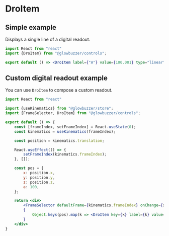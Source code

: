 
# DroItem

<GithubSourceLink project="gbr" lib="controls" path="dro/DroItem.tsx"/>

## Simple example

Displays a single line of a digital readout.

```jsx demo
import React from "react"
import {DroItem} from "@glowbuzzer/controls";

export default () => <DroItem label={"A"} value={100.001} type="linear"/>
```

## Custom digital readout example

You can use `DroItem` to compose a custom readout.

```jsx demo
import React from "react"

import {useKinematics} from "@glowbuzzer/store";
import {FrameSelector, DroItem} from "@glowbuzzer/controls";

export default () => {
    const [frameIndex, setFrameIndex] = React.useState(0);
    const kinematics = useKinematics(frameIndex);

    const position = kinematics.translation;

    React.useEffect(() => {
        setFrameIndex(kinematics.frameIndex);
    }, []);

    const pos = {
        x: position.x,
        y: position.y,
        z: position.z,
        a: 100,
    };

    return <div>
        <FrameSelector defaultFrame={kinematics.frameIndex} onChange={setFrameIndex}/>
        {
            Object.keys(pos).map(k => <DroItem key={k} label={k} value={pos[k]} type="linear"/>)
        }
    </div>
}
```


